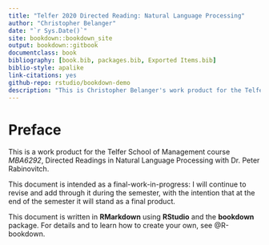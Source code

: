 ```yaml
--- 
title: "Telfer 2020 Directed Reading: Natural Language Processing"
author: "Christopher Belanger"
date: "`r Sys.Date()`"
site: bookdown::bookdown_site
output: bookdown::gitbook
documentclass: book
bibliography: [book.bib, packages.bib, Exported Items.bib]
biblio-style: apalike
link-citations: yes
github-repo: rstudio/bookdown-demo
description: "This is Christopher Belanger's work product for the Telfer School of Management course *MBA6292*, Directed Readings in Natural Language Processing."
---
```


# Preface

This is a work product for the Telfer School of Management course *MBA6292*, Directed Readings in Natural Language Processing with Dr. Peter Rabinovitch.

This document is intended as a final-work-in-progress: I will continue to revise and add through it during the semester, with the intention that at the end of the semester it will stand as a final product.

This document is written in **RMarkdown** using **RStudio** and the **bookdown** package. For details and to learn how to create your own, see @R-bookdown.
